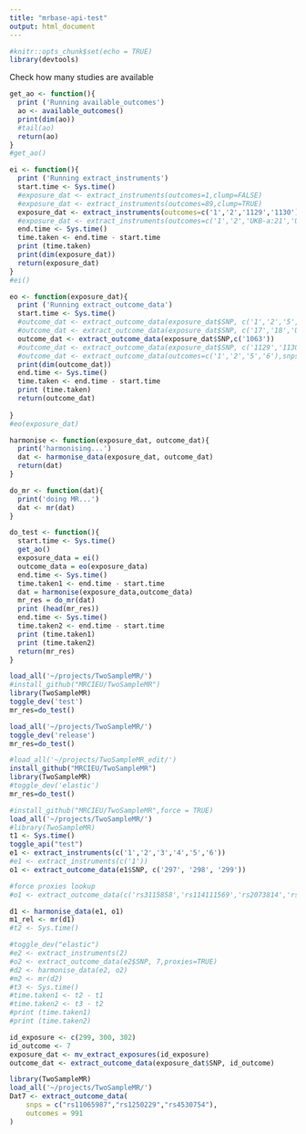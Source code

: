 ```yaml
---
title: "mrbase-api-test"
output: html_document
---
```


```r
#knitr::opts_chunk$set(echo = TRUE)
library(devtools)
```

Check how many studies are available
```r
get_ao <- function(){
  print ('Running available_outcomes')
  ao <- available_outcomes()
  print(dim(ao))
  #tail(ao)
  return(ao)
}
#get_ao()
```

```r
ei <- function(){
  print ('Running extract_instruments')
  start.time <- Sys.time()
  #exposure_dat <- extract_instruments(outcomes=1,clump=FALSE)
  #exposure_dat <- extract_instruments(outcomes=89,clump=TRUE)
  exposure_dat <- extract_instruments(outcomes=c('1','2','1129','1130'),clump=TRUE)
  #exposure_dat <- extract_instruments(outcomes=c('1','2','UKB-a:21','UKB-a:22'),clump=TRUE)
  end.time <- Sys.time()
  time.taken <- end.time - start.time
  print (time.taken)
  print(dim(exposure_dat))
  return(exposure_dat)
}
#ei()
```

```r
eo <- function(exposure_dat){
  print ('Running extract_outcome_data')
  start.time <- Sys.time()
  #outcome_dat <- extract_outcome_data(exposure_dat$SNP, c('1','2','5','6','17','18','965','966','996','997','1090','UKB-a:96','UKB-a:1','UKB-a:2'))
  #outcome_dat <- extract_outcome_data(exposure_dat$SNP, c('17','18','UKB-a:96','UKB-a:1','UKB-a:2'))
  outcome_dat <- extract_outcome_data(exposure_dat$SNP,c('1063'))
  #outcome_dat <- extract_outcome_data(exposure_dat$SNP, c('1129','1130'))
  #outcome_dat <- extract_outcome_data(outcomes=c('1','2','5','6'),snps=c('rs2825569','rs9821657','rs1919329'),splitsize=50000)
  print(dim(outcome_dat))
  end.time <- Sys.time()
  time.taken <- end.time - start.time
  print (time.taken)
  return(outcome_dat)
  
}
#eo(exposure_dat)
```

```r
harmonise <- function(exposure_dat, outcome_dat){
  print('harmonising...')
  dat <- harmonise_data(exposure_dat, outcome_dat)
  return(dat)
}
```

```r
do_mr <- function(dat){
  print('doing MR...')
  dat <- mr(dat)
}
```

```r
do_test <- function(){
  start.time <- Sys.time()
  get_ao()
  exposure_data = ei()
  outcome_data = eo(exposure_data)
  end.time <- Sys.time()
  time.taken1 <- end.time - start.time
  dat = harmonise(exposure_data,outcome_data)
  mr_res = do_mr(dat)
  print (head(mr_res))
  end.time <- Sys.time()
  time.taken2 <- end.time - start.time
  print (time.taken1)
  print (time.taken2)
  return(mr_res)
}
```

```r
load_all('~/projects/TwoSampleMR/')
#install_github("MRCIEU/TwoSampleMR")
library(TwoSampleMR)
toggle_dev('test')
mr_res=do_test()
```

```r
load_all('~/projects/TwoSampleMR/')
toggle_dev('release')
mr_res=do_test()
```

```r
#load_all('~/projects/TwoSampleMR_edit/')
install_github("MRCIEU/TwoSampleMR")
library(TwoSampleMR)
#toggle_dev('elastic')
mr_res=do_test()
```

```r
#install_github("MRCIEU/TwoSampleMR",force = TRUE)
load_all('~/projects/TwoSampleMR/')
#library(TwoSampleMR)
t1 <- Sys.time()
toggle_api("test")
e1 <- extract_instruments(c('1','2','3','4','5','6'))
#e1 <- extract_instruments(c('1'))
o1 <- extract_outcome_data(e1$SNP, c('297', '298', '299'))

#force proxies lookup 
#o1 <- extract_outcome_data(c('rs3115858','rs114111569','rs2073814','rs71507461','rs71507462'), '11')

d1 <- harmonise_data(e1, o1)
m1_rel <- mr(d1)
#t2 <- Sys.time()

#toggle_dev("elastic")
#e2 <- extract_instruments(2)
#o2 <- extract_outcome_data(e2$SNP, 7,proxies=TRUE)
#d2 <- harmonise_data(e2, o2)
#m2 <- mr(d2)
#t3 <- Sys.time()
#time.taken1 <- t2 - t1
#time.taken2 <- t3 - t2
#print (time.taken1)
#print (time.taken2)
```

```r
id_exposure <- c(299, 300, 302)
id_outcome <- 7
exposure_dat <- mv_extract_exposures(id_exposure)
outcome_dat <- extract_outcome_data(exposure_dat$SNP, id_outcome)
```

```r
library(TwoSampleMR) 
load_all('~/projects/TwoSampleMR/')
Dat7 <- extract_outcome_data(
    snps = c("rs11065987","rs1250229","rs4530754"), 
    outcomes = 991
)
```